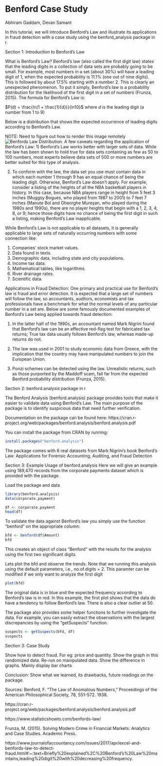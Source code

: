 # Benford Case Study

Abhiram Gaddam, Devan Samant

In this tutorial, we will introduce Benford's Law and illustrate its applications in fraud detection with a case study using the benford_analysis package in r.

Section 1: Introduction to Benford's Law

What is Benford's Law?
Benford’s law (also called the first digit law) states that the leading digits in a collection of data sets are probably going to be small. For example, most numbers in a set (about 30%) will have a leading digit of 1, when the expected probability is 11.1% (one out of nine digits). This is followed by about 17.5% starting with a number 2. This is clearly an unexpected phenomenon. To put it simply, Benford’s law is a probability distribution for the likelihood of the first digit in a set of numbers (Frunza, 2015). The formula for Benford's Law is:

$P(d) = \frac{ln(1 + \frac{1}{d})}{ln10}$
where $d$ is the leading digit (a number from 1 to 9)

Below is a distribution that shows the expected occurrence of leading digits according to Benford's Law.

NOTE: Need to figure out how to render this image remotely
![Benfords Law Distribution.](/Users/abhiramgaddam21/Desktop/b1.jpeg)
A few caveats regarding the application of Benford's Law:
1) Benford's Law works better with larger sets of data. While the law has been shown to hold true for data sets containing as few as 50 to 100 numbers, most experts believe data sets of 500 or more numbers are better suited for this type of analysis.

2) To conform with the law, the data set you use must contain data in which each number 1 through 9 has an equal chance of being the leading digit. Otherwise, Benford's Law doesn't apply. For example, consider a listing of the heights of all the NBA basketball players in history. In this case, because NBA players range in height from 5 feet 3 inches (Muggsy Bogues, who played from 1987 to 2001) to 7 feet 7 inches (Manute Bol and Gheorghe Mureșan, who played during the 1980s and 1990s), there are no player heights that begin with a 1, 2, 3, 4, 8, or 9; hence those digits have no chance of being the first digit in such a listing, making Benford's Law inapplicable.

While Benford's Law is not applicable to all datasets, it is generally applicable to large sets of naturally occurring numbers with some connection like:

1) Companies’ stock market values.
2) Data found in texts.
3) Demographic data, including state and city populations.
4) Income tax data.
5) Mathematical tables, like logarithms.
6) River drainage rates.
7) Scientific data.


Applications in Fraud Detection:
One primary and practical use for Benford’s law is fraud and error detection. It is expected that a large set of numbers will follow the law, so accountants, auditors, economists and tax professionals have a benchmark for what the normal levels of any particular number in a set are. Below are some famously documented examples of Benford's Law being applied towards fraud detection:

1) In the latter half of the 1990s, an accountant named Mark Nigrini found that Benford’s law can be an effective red-flag test for fabricated tax returns; True tax data usually follows Benford’s law, whereas made-up returns do not.

2) The law was used in 2001 to study economic data from Greece, with the implication that the country may have manipulated numbers to join the European Union.

3) Ponzi schemes can be detected using the law. Unrealistic returns, such as those purported by the Maddoff scam, fall far from the expected Benford probability distribution (Frunza, 2015).



Section 2: benford.analysis package in r

The Benford Analysis (benford.analysis) package provides tools that make it easier to validate data using Benford’s Law. The main purpose of the package is to identify suspicious data that need further verification.

Documentation on the package can be found here:
https://cran.r-project.org/web/packages/benford.analysis/benford.analysis.pdf


You can install the package from CRAN by running:

```r
install.packages("benford.analysis")
```

The package comes with 6 real datasets from Mark Nigrini’s book Benford’s Law: Applications for Forensic Accounting, Auditing, and Fraud Detection


Section 3: Example Usage of benford.analysis
Here we will give an example using 189,470 records from the corporate payments dataset which is provided with the package.

Load the package and data
```r
library(benford.analysis) 
data(corporate.payment) 

df <- corporate.payment
head(df)
```

To validate the data against Benford’s law you simply use the function "benford" on the appropriate column:
```r
bfd <- benford(df$Amount)
bfd
```
This creates an object of class “Benford” with the results for the analysis using the first two significant digits

Lets plot the bfd and observe the trends. Note that we running this analysis using the default parameters, i.e., no.of.digits = 2. This paramter can be modified if we only want to analyze the first digit 
```r
plot(bfd)
```

The original data is in blue and the expected frequency according to Benford’s law is in red. 
In this example, the first plot shows that the data do have a tendency to follow Benford’s law.
There is also a clear outlier at 50.

The package also provides some helper functions to further investigate the data. For example, you can easily extract the observations with the largest discrepancies by using the "getSuspects" function.

```r
suspects <- getSuspects(bfd, df)
suspects
```




Section 3: Case Study

Show how to detect fraud. For eg: price and quantity. Show the graph in this randomized data. 
Re-run on manipulated data. Show the difference in graphs. Mainly display bar charts 

Conclusion: Show what we learned, its drawbacks, future readings on the package.


Sources:
Benford, F. “The Law of Anomalous Numbers,” Proceedings of the American Philosophical Society, 78, 551–572. 1938.

https://cran.r-project.org/web/packages/benford.analysis/benford.analysis.pdf

https://www.statisticshowto.com/benfords-law/

Frunza, M. (2015). Solving Modern Crime in Financial Markets: Analytics and Case Studies. Academic Press.

https://www.journalofaccountancy.com/issues/2017/apr/excel-and-benfords-law-to-detect-fraud.html#:~:text=Briefly%20explained%2C%20Benford's%20Law%20maintains,leading%20digit%20with%20decreasing%20frequency.

